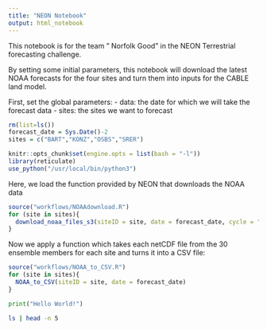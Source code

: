 ```yaml
---
title: "NEON Notebook"
output: html_notebook
---
```


This notebook is for the team " Norfolk Good" in the NEON Terrestrial forecasting
challenge.

By setting some initial parameters, this notebook will download the latest 
NOAA forecasts for the four sites and turn them into inputs for the CABLE land
model.

First, set the global parameters:
 - data: the date for which we will take the forecast data
 - sites: the sites we want to forecast
```r
rm(list=ls())
forecast_date = Sys.Date()-2
sites = c("BART","KONZ","OSBS","SRER")
```


```r
knitr::opts_chunk$set(engine.opts = list(bash = "-l"))
library(reticulate)
use_python("/usr/local/bin/python3")
```

Here, we load the function provided by NEON that downloads the NOAA data

```r
source("workflows/NOAAdownload.R")
for (site in sites){
  download_noaa_files_s3(siteID = site, date = forecast_date, cycle = "00", local_directory <- "data")
}
```

Now we apply a function which takes each netCDF file from the 30 ensemble members
for each site and turns it into a CSV file:

```r
source("workflows/NOAA_to_CSV.R")
for (site in sites){
  NOAA_to_CSV(siteID = site, date = forecast_date)
}
```




```python
print("Hello World!")
```


```bash
ls | head -n 5
```


```r
```

